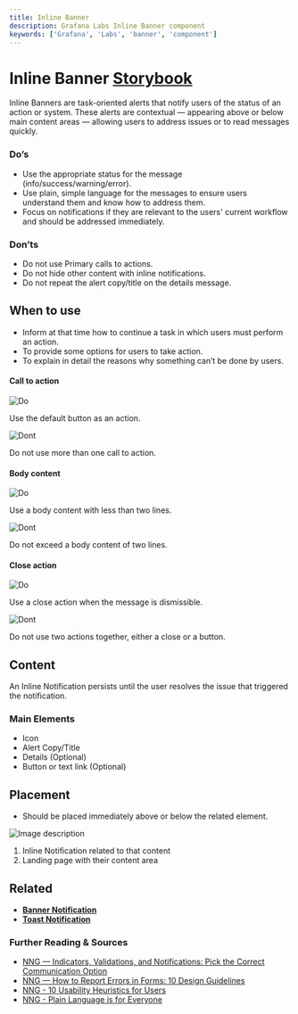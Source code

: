 ```yaml
---
title: Inline Banner
description: Grafana Labs Inline Banner component
keywords: ['Grafana', 'Labs', 'banner', 'component']
---
```



# Inline Banner <Badge text='ready' color='green'></Badge> <a href='https://developers.grafana.com/ui/latest/index.html?path=/story/overlays-alert--examples' target='_blank' className='header-links'>Storybook <Icon name="external-link-alt"/> </a>

Inline Banners are task-oriented alerts that notify users of the status of an action or system. These alerts are contextual — appearing above or below main content areas — allowing users to address issues or to read messages quickly.

### Do’s

- Use the appropriate status for the message (info/success/warning/error).
- Use plain, simple language for the messages to ensure users understand them and know how to address them.
- Focus on notifications if they are relevant to the users' current workflow and should be addressed immediately.

### Don’ts

- Do not use Primary calls to actions.
- Do not hide other content with inline notifications.
- Do not repeat the alert copy/title on the details message.

## When to use

- Inform at that time how to continue a task in which users must perform an action.
- To provide some options for users to take action.
- To explain in detail the reasons why something can’t be done by users.

#### Call to action

<div class='two-images-comparison'>

<div>

![Do](/img/inline-banner-do-call-to-action.png) 

Use the default button as an action.

</div>

<div>

![Dont](/img/inline-banner-dont-call-to-action.png)

Do not use more than one call to action.

</div>

</div>

#### Body content

<div class='two-images-comparison'>

<div>

![Do](/img/inline-banner-do-body-content.png) 

Use a body content with less than two lines.

</div>

<div>

![Dont](/img/inline-banner-dont-body-content.png)

Do not exceed a body content of two lines.

</div>

</div>

#### Close action

<div class='two-images-comparison'>

<div>

![Do](/img/inline-banner-do-close.png) 

Use a close action when the message is dismissible.

</div>

<div>

![Dont](/img/inline-banner-dont-close.png)

Do not use two actions together, either a close or a button.

</div>

</div>

## Content

An Inline Notification persists until the user resolves the issue that triggered the notification.

### Main Elements

- Icon
- Alert Copy/Title
- Details (Optional)
- Button or text link (Optional)

## Placement

* Should be placed immediately above or below the related element.

![Image description](/img/inline-banner-placement.png 'Visual representation of inline notification')

1. Inline Notification related to that content
2. Landing page with their content area

## Related

- **[Banner Notification](/design-system/Components/alert-banner)**
- **[Toast Notification](/design-system/Components/alert-toast)**

### Further Reading & Sources

- [NNG — Indicators, Validations, and Notifications: Pick the Correct Communication Option](https://www.nngroup.com/articles/indicators-validations-notifications/)
- [NNG — How to Report Errors in Forms: 10 Design Guidelines](https://www.nngroup.com/articles/errors-forms-design-guidelines/)
- [NNG - 10 Usability Heuristics for Users](https://www.nngroup.com/articles/ten-usability-heuristics/)
- [NNG - Plain Language is for Everyone](https://www.nngroup.com/articles/plain-language-experts/)
